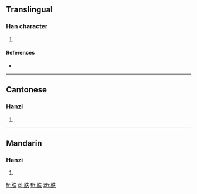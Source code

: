 {{character info/new}}
==Translingual==

===Han character===
{{Han char|rn=130|rad=肉|as=05|sn=9|four=75230|canj=BHQO}}

# {{defn|Han|sort=肉05}}

====References====
* {{Han ref|kx=0977.100|dkj=29352|dj=1429.010|hdz=32060.080|uh=80C5|ud=32965|bh=D05D|bd=53341}}

----

==Cantonese==

===Hanzi===
{{yue-hanzi|jyut=|y=dit6}}

# {{defn|lang=yue|sort=肉05}}

----

==Mandarin==

===Hanzi===
{{cmn-hanzi|pin=[[dié]] ([[die2]])|wg=tieh<sup>2</sup>}}

# {{defn|lang=cmn|sort=肉05}}

[[fr:胅]]
[[pl:胅]]
[[th:胅]]
[[zh:胅]]